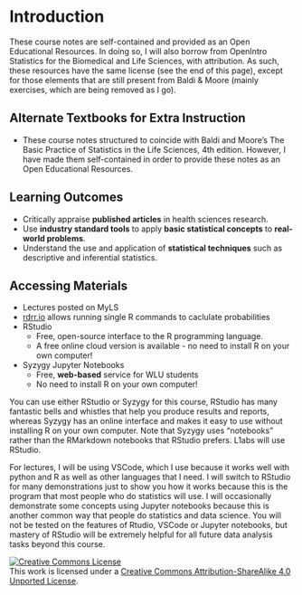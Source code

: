 # Introduction {.unnumbered}

These course notes are self-contained and provided as an Open Educational Resources. In doing so, I will also borrow from OpenIntro Statistics for the Biomedical and Life Sciences, with attribution. As such, these resources have the same license (see the end of this page), except for those elements that are still present from Baldi & Moore (mainly exercises, which are being removed as I go).

## Alternate Textbooks for Extra Instruction

- These course notes structured to coincide with Baldi and Moore's The Basic Practice of Statistics in the Life Sciences, 4th edition. However, I have made them self-contained in order to provide these notes as an Open Educational Resources. 


## Learning Outcomes

- Critically appraise **published articles** in health sciences research.\lspace
- Use **industry standard tools** to apply **basic statistical concepts** to **real-world problems**.\lspace
- Understand the use and application of **statistical techniques** such as descriptive and inferential statistics.

## Accessing Materials

- Lectures posted on MyLS\lspace
- [rdrr.io](rdrr.io) allows running single R commands to caclulate probabilities
- RStudio
    - Free, open-source interface to the R programming language.
    - A free online cloud version is available - no need to install R on your own computer!\lspace
- Syzygy Jupyter Notebooks
    - Free, **web-based** service for WLU students
    - No need to install R on your own computer!

You can use either RStudio or Syzygy for this course, RStudio has many fantastic bells and whistles that help you produce results and reports, whereas Syzygy has an online interface and makes it easy to use without installing R on your own computer. Note that Syzygy uses "notebooks" rather than the RMarkdown notebooks that RStudio prefers. L1abs will use RStudio.

For lectures, I will be using VSCode, which I use because it works well with python and R as well as other languages that I need. I will switch to RStudio for many demonstrations just to show you how it works because this is the program that most people who do statistics will use. I will occasionally demonstrate some concepts using Jupyter notebooks because this is another common way that people do statistics and data science. You will not be tested on the features of Rtudio, VSCode or Jupyter notebooks, but mastery of RStudio will be extremely helpful for all future data analysis tasks beyond this course.


<a rel="license" href="http://creativecommons.org/licenses/by-sa/4.0/"><img alt="Creative Commons License" style="border-width:0" src="https://i.creativecommons.org/l/by-sa/4.0/88x31.png" /></a><br />This work is licensed under a <a rel="license" href="http://creativecommons.org/licenses/by-sa/4.0/">Creative Commons Attribution-ShareAlike 4.0 Unported License</a>.
